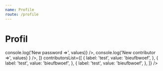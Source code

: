 ```yaml
---
name: Profile
route: /profile
---
```



# Profil

<Playground>
  <Profile
    wording={{
      title: 'Profile',
      contributors_title: 'Contributors',
    }}
    lists={[
      {
        title: 'Employee information',
        editUrl: '/edit-employee',
        list: [
          {
            label: 'Last name',
            value: 'John',
          },
          {
            label: 'First name',
            value: 'Doe',
          },
          {
            label: 'Email',
            value: 'johndoe@axa.fr',
          },
          {
            label: 'Company',
            value: 'Axa',
          },
        ],
      },
      {
        title: 'Company information',
        editUrl: '/edit-company',
        list: [
          {
            label: 'Company name',
            value: 'Axa',
          },
          {
            label: 'Company address',
            value: "313 terrasse de l'Arche",
          },
          {
            label: 'Company PIC',
            value: 'Name of PIC',
          },
          {
            label: 'Company telephone',
            value: '+888 123 123 123',
          },
        ],
      },
    ]}
    modules={[
      <EditPasswordModule
        wording={{
          edit_password: {
            title: 'Change password',
            description: 'Modify your current password',
            icon: 'lockcolored',
            button: 'Modify',
          },
          edit_password_modal: {
            icon: 'cog',
            title: 'Reset password',
            back_button_label: 'Back',
            confirm_button_label: 'Confirm',
            current_password_label: 'Current password',
            current_password_placeholder: 'Enter your current password',
            new_password_label: 'New password',
            new_password_placeholder: 'Enter new password',
            new_password_confirmation_label: 'Confirm new password',
            new_password_confirmation_placeholder: 'Confirm new password',
          },
        }}
        href=""
        onRequestNewPassword={values => console.log('New password =>', values)}
      />,
      <AddContributorModule
        wording={{
          add_contributor: {
            title: 'Add a contributor',
            description: 'You can add a member to your team',
            icon: 'addusercolored',
            button: 'Add contributor',
          },
          add_contributor_modal: {
            icon: 'adduser',
            title: 'Add a contributor',
            back_button_label: 'Back',
            confirm_button_label: 'Confirm',
            firstname_label: 'Firstname',
            firstname_placeholder: 'Enter a firstname',
            surname_label: 'Surname',
            surname_placeholder: 'Enter a surname',
            email_label: 'Email address',
            email_placeholder: 'xxx@axa.com',
            role_label: 'Add contributor as',
            role_placeholder: '',
          },
        }}
        href=""
        onAddNewContributor={values =>
          console.log('New contributor =>', values)
        }
      />,
    ]}
    contributorsList={[
      {
        label: 'test',
        value: 'bieufbwoef',
      },
      {
        label: 'test',
        value: 'bieufbwoef',
      },
      {
        label: 'test',
        value: 'bieufbwoef',
      },
    ]}
  />
</Playground>
